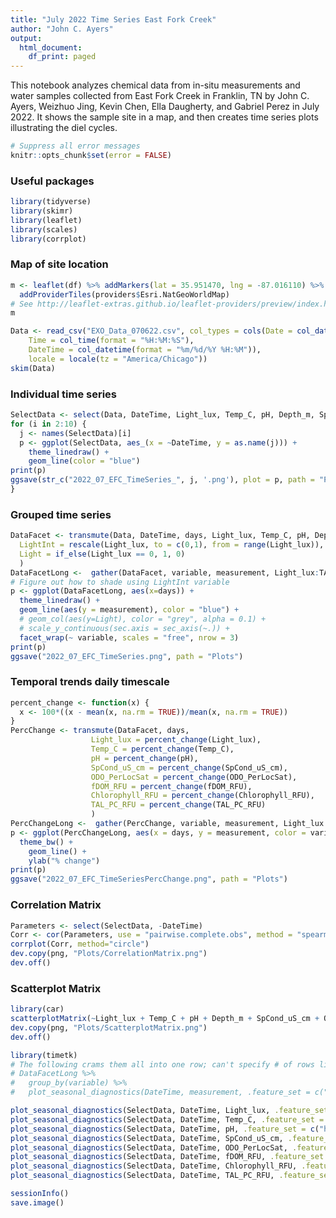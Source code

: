 ```yaml
---
title: "July 2022 Time Series East Fork Creek"
author: "John C. Ayers"
output:
  html_document:
    df_print: paged
---
```

This notebook analyzes chemical data from in-situ measurements and water samples collected from East Fork Creek in Franklin, TN by John C. Ayers, Weizhuo Jing, Kevin Chen, Ella Daugherty, and Gabriel Perez in July 2022. It shows the sample site in a map, and then creates time series plots illustrating the diel cycles. 

```r
# Suppress all error messages
knitr::opts_chunk$set(error = FALSE)
```

### Useful packages

```r
library(tidyverse)
library(skimr)
library(leaflet)
library(scales)
library(corrplot)

```

### Map of site location

```r
m <- leaflet(df) %>% addMarkers(lat = 35.951470, lng = -87.016110) %>% 
  addProviderTiles(providers$Esri.NatGeoWorldMap)
# See http://leaflet-extras.github.io/leaflet-providers/preview/index.html
m

```

```r
Data <- read_csv("EXO_Data_070622.csv", col_types = cols(Date = col_date(format = "%m/%d/%Y"), 
    Time = col_time(format = "%H:%M:%S"), 
    DateTime = col_datetime(format = "%m/%d/%Y %H:%M")), 
    locale = locale(tz = "America/Chicago"))
skim(Data)

```

### Individual time series

```r
SelectData <- select(Data, DateTime, Light_lux, Temp_C, pH, Depth_m, SpCond_uS_cm, ODO_PerLocSat, fDOM_RFU, Chlorophyll_RFU, TAL_PC_RFU)
for (i in 2:10) {
  j <- names(SelectData)[i]
  p <- ggplot(SelectData, aes_(x = ~DateTime, y = as.name(j))) +
    theme_linedraw() +
    geom_line(color = "blue")
print(p)
ggsave(str_c("2022_07_EFC_TimeSeries_", j, '.png'), plot = p, path = "Plots")
}

```

### Grouped time series

```r
DataFacet <- transmute(Data, DateTime, days, Light_lux, Temp_C, pH, Depth_m, SpCond_uS_cm, ODO_PerLocSat, fDOM_RFU, Chlorophyll_RFU, TAL_PC_RFU,
  LightInt = rescale(Light_lux, to = c(0,1), from = range(Light_lux)),
  Light = if_else(Light_lux == 0, 1, 0)
  )
DataFacetLong <-  gather(DataFacet, variable, measurement, Light_lux:TAL_PC_RFU, factor_key=TRUE)
# Figure out how to shade using LightInt variable
p <- ggplot(DataFacetLong, aes(x=days)) +
  theme_linedraw() +
  geom_line(aes(y = measurement), color = "blue") +
  # geom_col(aes(y=Light), color = "grey", alpha = 0.1) +
  # scale_y_continuous(sec.axis = sec_axis(~.)) +
  facet_wrap(~ variable, scales = "free", nrow = 3)
print(p)
ggsave("2022_07_EFC_TimeSeries.png", path = "Plots")

```

### Temporal trends daily timescale

```r
percent_change <- function(x) {
  x <- 100*((x - mean(x, na.rm = TRUE))/mean(x, na.rm = TRUE))
}
PercChange <- transmute(DataFacet, days,
                  Light_lux = percent_change(Light_lux),
                  Temp_C = percent_change(Temp_C),
                  pH = percent_change(pH),
                  SpCond_uS_cm = percent_change(SpCond_uS_cm),
                  ODO_PerLocSat = percent_change(ODO_PerLocSat),
                  fDOM_RFU = percent_change(fDOM_RFU),
                  Chlorophyll_RFU = percent_change(Chlorophyll_RFU),
                  TAL_PC_RFU = percent_change(TAL_PC_RFU)
                  )
PercChangeLong <-  gather(PercChange, variable, measurement, Light_lux:TAL_PC_RFU)
p <- ggplot(PercChangeLong, aes(x = days, y = measurement, color = variable)) +
  theme_bw() +
    geom_line() +
    ylab("% change")
print(p)
ggsave("2022_07_EFC_TimeSeriesPercChange.png", path = "Plots")

```

### Correlation Matrix

```r
Parameters <- select(SelectData, -DateTime)
Corr <- cor(Parameters, use = "pairwise.complete.obs", method = "spearman")
corrplot(Corr, method="circle")
dev.copy(png, "Plots/CorrelationMatrix.png")
dev.off()

```

### Scatterplot Matrix

```r
library(car)
scatterplotMatrix(~Light_lux + Temp_C + pH + Depth_m + SpCond_uS_cm + ODO_PerLocSat + fDOM_RFU + Chlorophyll_RFU + TAL_PC_RFU, data = Parameters)
dev.copy(png, "Plots/ScatterplotMatrix.png")
dev.off()

```

```r
library(timetk)
# The following crams them all into one row; can't specify # of rows like facet_wrap
# DataFacetLong %>%
#   group_by(variable) %>%
#   plot_seasonal_diagnostics(DateTime, measurement, .feature_set = c("hour"), .interactive = FALSE, nrow = 3)

plot_seasonal_diagnostics(SelectData, DateTime, Light_lux, .feature_set = c("hour"), .interactive = TRUE, .title = "Light (lux)")
plot_seasonal_diagnostics(SelectData, DateTime, Temp_C, .feature_set = c("hour"), .interactive = TRUE, .title = "Temperature (°C)")
plot_seasonal_diagnostics(SelectData, DateTime, pH, .feature_set = c("hour"), .interactive = TRUE, .title = "pH")
plot_seasonal_diagnostics(SelectData, DateTime, SpCond_uS_cm, .feature_set = c("hour"), .interactive = TRUE, .title = "Specific Conductivity (μS/cm)")
plot_seasonal_diagnostics(SelectData, DateTime, ODO_PerLocSat, .feature_set = c("hour"), .interactive = TRUE, .title = "Dissolved Oxygen (% saturation)")
plot_seasonal_diagnostics(SelectData, DateTime, fDOM_RFU, .feature_set = c("hour"), .interactive = TRUE, .title = "Dissolved organic matter (RFU)")
plot_seasonal_diagnostics(SelectData, DateTime, Chlorophyll_RFU, .feature_set = c("hour"), .interactive = TRUE, .title = "Chlorophyll (RFU)")
plot_seasonal_diagnostics(SelectData, DateTime, TAL_PC_RFU, .feature_set = c("hour"), .interactive = TRUE, .title = "Total Algae (RFU)")

```


```r
sessionInfo()
save.image()

```

